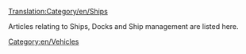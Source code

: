 [[Translation:Category/en/Ships]]


Articles relating to Ships, Docks and Ship management are listed here.
{{en/catmore}}

[[Category:en/Vehicles]]